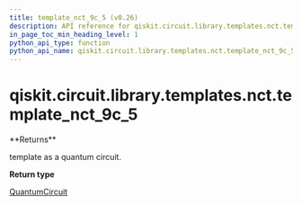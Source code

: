 ```yaml
---
title: template_nct_9c_5 (v0.26)
description: API reference for qiskit.circuit.library.templates.nct.template_nct_9c_5 in qiskit v0.26
in_page_toc_min_heading_level: 1
python_api_type: function
python_api_name: qiskit.circuit.library.templates.nct.template_nct_9c_5
---
```


<span id="qiskit-circuit-library-templates-nct-template-nct-9c-5" />

# qiskit.circuit.library.templates.nct.template\_nct\_9c\_5

<Function id="qiskit.circuit.library.templates.nct.template_nct_9c_5" isDedicatedPage={true} github="https://github.com/qiskit/qiskit/tree/stable/0.17/qiskit/circuit/library/templates/nct/template_nct_9c_5.py" signature="template_nct_9c_5()">
  **Returns**

  template as a quantum circuit.

  **Return type**

  [QuantumCircuit](qiskit.circuit.QuantumCircuit "qiskit.circuit.QuantumCircuit")
</Function>


